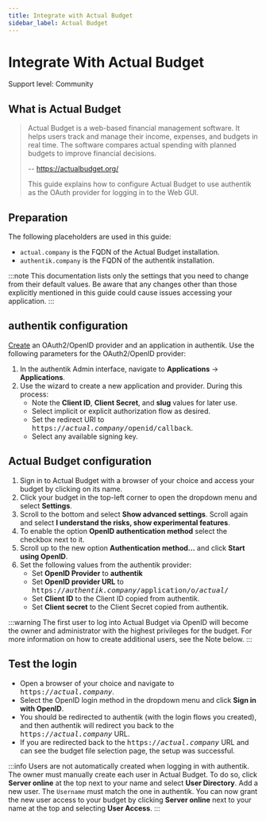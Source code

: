 ```yaml
---
title: Integrate with Actual Budget
sidebar_label: Actual Budget
---
```


# Integrate With Actual Budget

<span class="badge badge--secondary">Support level: Community</span>

## What is Actual Budget

> Actual Budget is a web-based financial management software. It helps users track and manage their income, expenses, and budgets in real time.
> The software compares actual spending with planned budgets to improve financial decisions.
>
> -- https://actualbudget.org/
>
> This guide explains how to configure Actual Budget to use authentik as the OAuth provider for logging in to the Web GUI.

## Preparation

The following placeholders are used in this guide:

- `actual.company` is the FQDN of the Actual Budget installation.
- `authentik.company` is the FQDN of the authentik installation.

:::note
This documentation lists only the settings that you need to change from their default values. Be aware that any changes other than those explicitly mentioned in this guide could cause issues accessing your application.
:::

## authentik configuration

[Create](https://docs.goauthentik.io/docs/add-secure-apps/applications/manage_apps#add-new-applications) an OAuth2/OpenID provider and an application in authentik. Use the following parameters for the OAuth2/OpenID provider:

1. In the authentik Admin interface, navigate to **Applications** -> **Applications**.
2. Use the wizard to create a new application and provider. During this process:
    - Note the **Client ID**, **Client Secret**, and **slug** values for later use.
    - Select implicit or explicit authorization flow as desired.
    - Set the redirect URI to <kbd>https://<em>actual.company</em>/openid/callback</kbd>.
    - Select any available signing key.

## Actual Budget configuration

1. Sign in to Actual Budget with a browser of your choice and access your budget by clicking on its name.
2. Click your budget in the top-left corner to open the dropdown menu and select **Settings**.
3. Scroll to the bottom and select **Show advanced settings**. Scroll again and select **I understand the risks, show experimental features**.
4. To enable the option **OpenID authentication method** select the checkbox next to it.
5. Scroll up to the new option **Authentication method...** and click **Start using OpenID**.
6. Set the following values from the authentik provider:
    - Set **OpenID Provider** to **authentik**
    - Set **OpenID provider URL** to <kbd>https://<em>authentik.company</em>/application/o/<em>actual</em>/</kbd>
    - Set **Client ID** to the Client ID copied from authentik.
    - Set **Client secret** to the Client Secret copied from authentik.

:::warning
The first user to log into Actual Budget via OpenID will become the owner and administrator with the highest privileges for the budget. For more information on how to create additional users, see the Note below.
:::

## Test the login

- Open a browser of your choice and navigate to <kbd>https://<em>actual.company</em></kbd>.
- Select the OpenID login method in the dropdown menu and click **Sign in with OpenID**.
- You should be redirected to authentik (with the login flows you created), and then authentik will redirect you back to the <kbd>https://<em>actual.company</em></kbd> URL.
- If you are redirected back to the <kbd>https://<em>actual.company</em></kbd> URL and can see the budget file selection page, the setup was successful.

:::info
Users are not automatically created when logging in with authentik. The owner must manually create each user in Actual Budget. To do so, click **Server online** at the top next to your name and select **User Directory**. Add a new user. The `Username` must match the one in authentik. You can now grant the new user access to your budget by clicking **Server online** next to your name at the top and selecting **User Access**.
:::
